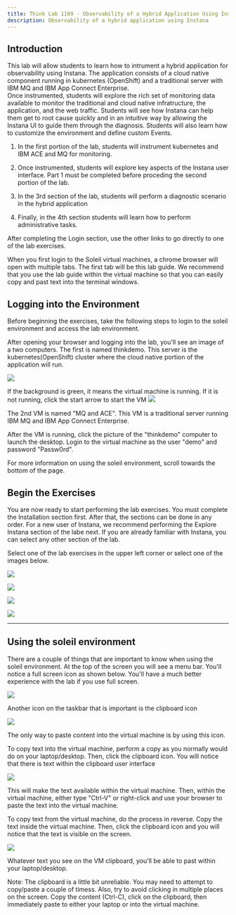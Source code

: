 ```yaml
--- 
title: Think Lab 1189 - Observability of a Hybrid Application Using Instana
description: Observability of a hybrid application using Instana
---
```


## Introduction

This lab will allow students to learn how to intrument a hybrid application for observability using Instana.  The application consists 
of a cloud native component running in kubernetes (OpenShift) and a traditional server with IBM MQ and IBM App Connect Enterprise.  
Once instrumented, students will explore the rich set of monitoring data available to monitor the traditional and cloud native infratructure,
the application, and the web traffic.  Students will see how Instana can help them get to root cause quickly and in an intuitive way by
allowing the Instana UI to guide them through the diagnosis.  Students will also learn how to customize the environment and define custom Events.

1) In the first portion of the lab, students will instrument kubernetes and IBM ACE and MQ for monitoring.

2) Once instrumented, students will explore key aspects of the Instana user interface.   Part 1 must be completed before proceding the second
portion of the lab.

3) In the 3rd section of the lab, students will perform a diagnostic scenario in the hybrid application

4) Finally, in the 4th section students will learn how to perform administrative tasks.

After completing the Login section, use the other links to go directly to one of the lab exercises.


When you first login to the Soleil virtual machines, a chrome browser will open with multiple tabs.  The first tab will be this lab guide.  We recommend that you use
the lab guide within the virtual machine so that you can easily copy and past text into the terminal windows.

## Logging into the Environment

  Before beginning the exercises, take the following steps to login to the soleil environment and access the lab environment.

  After opening your browser and logging into the lab, you'll see an image of a two computers.  The first is named thinkdemo. This 
  server is the kubernetes(OpenShift) cluster where the cloud native portion of the application will run.

  ![](images/Skytap.png)

  If the background is green, it means the virtual machine is running.  If it is not running, click the start arrow to start the VM
  ![](images/2021-04-27-20-00-11.png)

  The 2nd VM is named "MQ and ACE".  This VM is a traditional server running IBM MQ and IBM App Connect Enterprise.
  
  After the VM is running, click the picture of the "thinkdemo" computer to launch the desktop.  Login to the virtual machine as the 
  user "demo" and password "Passw0rd". 

  For more information on using the soleil environment, scroll towards the bottom of the page.

## Begin the Exercises

You are now ready to start performing the lab exercises.  You must complete the Installation section first.  After that, the sections can be done in any order.  For a new user of Instana, we recommend 
performing the Explore Instana section of the labe next.  If you are already familiar with Instana, you can select any other section of the lab.

Select one of the lab exercises in the upper left corner or select one of the images below.


<Row>

<Column colLg={4} colMd={4} noGutterMdLeft>
<ArticleCard
    color="dark"
    subTitle="Installing and Configuring Monitoring"
    title="Install the Instana Monitoring Agent and Configure the Sensors"
    href="/tutorials/Install"
    actionIcon="arrowRight"
    >

![](images/multi-cloud.jpg)

</ArticleCard>

</Column>

<Column colLg={4} colMd={4} noGutterMdLeft>
<ArticleCard
    color="dark"
    subTitle="Explorer Instana"
    title="Explore the Instana UI and Capabilities"
    href="/tutorials/Explore"
    actionIcon="arrowRight"
    >

![](images/InstanaTopology.png)

</ArticleCard>
</Column>

<Column colLg={4} colMd={4} noGutterMdLeft>
<ArticleCard
    color="dark"
    subTitle="Diagnose a Problem"
    title="Learn How Instana Can Help you Quickly Diagnose a Complex Problem"
    href="/tutorials/Diagnose"
    actionIcon="arrowRight"
    >

![](images/prereqs.jpg)

</ArticleCard>
</Column>

<Column colLg={4} colMd={4} noGutterMdLeft>
<ArticleCard
    color="dark"
    subTitle="Administer Instana"
    title="Learn How to Perform Administrative Tasks in Instana"
    href="/tutorials/Console_Access"
    actionIcon="arrowRight"
    >

![](images/secure-access.jpg)

</ArticleCard>
</Column>
</Row>

***


## Using the soleil environment

  There are a couple of things that are important to know when using the soleil environment.  At the top of the screen you will see a menu bar.  You'll notice a full screen icon as shown below. You'll have a much better experience with the lab if you use full screen.

  ![](images/2021-04-27-20-24-32.png)

  Another icon on the taskbar that is important is the clipboard icon

  ![](images/2021-04-28-10-47-13.png)

  The only way to paste content into the virtual machine is by using this icon.

  To copy text into the virtual machine, perform a copy as you normally would do on your laptop/desktop.  Then, click the clipboard icon. You will notice that there is text within the clipboard user interface

  ![](images/2021-04-27-20-40-37.png)

  This will make the text available within the virtual machine. Then, within the virtual machine, either type "Ctrl-V" or right-click and use your browser to paste the text into the virtual machine.

  To copy text from the virtual machine, do the process in reverse.  Copy the text inside the virtual machine.  Then, click the clipboard icon and you will notice that the text is visible on the screen.

  ![](images/2021-04-27-20-40-37.png)

  Whatever text you see on the VM clipboard, you'll be able to past within your laptop/desktop.

  Note:  The clipboard is a little bit unreliable.  You may need to attempt to copy/paste a couple of timess.  Also, try to avoid clicking in multiple places on the screen. Copy the content (Ctrl-C), click on the clipboard, then immediately paste to either your laptop or into the virtual machine.
